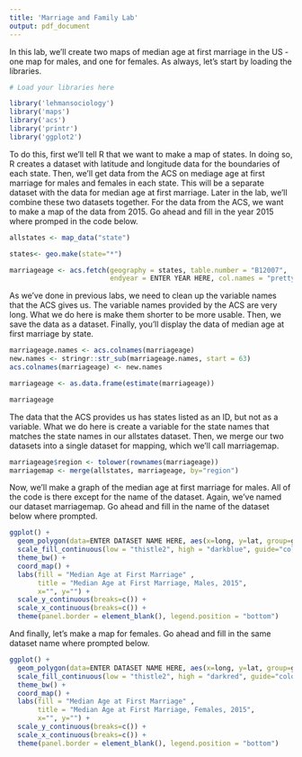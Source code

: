 ```yaml
---
title: 'Marriage and Family Lab'
output: pdf_document
---
```


In this lab, we'll create two maps of median age at first marriage in the US - one map for males, and one for females.  As always, let's start by loading the libraries.
 
```r
# Load your libraries here

library('lehmansociology')
library('maps')
library('acs')
library('printr')
library('ggplot2')

```

To do this, first we'll tell R that we want to make a map of states.  In doing so, R creates a dataset with latitude and longitude data for the boundaries of each state.  Then, we'll get data from the ACS on mediage age at first marriage for males and females in each state.  This will be a separate dataset with the data for median age at first marriage.  Later in the lab, we'll combine these two datasets together.  For the data from the ACS, we want to make a map of the data from 2015.  Go ahead and fill in the year 2015 where promped in the code below.

````r

allstates <- map_data("state")

states<- geo.make(state="*")

marriageage <- acs.fetch(geography = states, table.number = "B12007", 
                         endyear = ENTER YEAR HERE, col.names = "pretty")

````

As we've done in previous labs, we need to clean up the variable names that the ACS gives us.  The variable names provided by the ACS are very long.  What we do here is make them shorter to be more usable.  Then, we save the data as a dataset.  Finally, you'll display the data of median age at first marriage by state.

````r

marriageage.names <- acs.colnames(marriageage)
new.names <- stringr::str_sub(marriageage.names, start = 63)
acs.colnames(marriageage) <- new.names

marriageage <- as.data.frame(estimate(marriageage))

marriageage

````

The data that the ACS provides us has states listed as an ID, but not as a variable.  What we do here is create a variable for the state names that matches the state names in our allstates dataset.  Then, we merge our two datasets into a single dataset for mapping, which we'll call marriagemap.

````r

marriageage$region <- tolower(rownames(marriageage))
marriagemap <- merge(allstates, marriageage, by="region")

````

Now, we'll make a graph of the median age at first marriage for males.  All of the code is there except for the name of the dataset.  Again, we've named our dataset marriagemap.  Go ahead and fill in the name of the dataset below where prompted.

````r

ggplot() + 
  geom_polygon(data=ENTER DATASET NAME HERE, aes(x=long, y=lat, group=group, fill=marriagemap$Male), colour="white") +
  scale_fill_continuous(low = "thistle2", high = "darkblue", guide="colorbar") +
  theme_bw() + 
  coord_map() +
  labs(fill = "Median Age at First Marriage" , 
       title = "Median Age at First Marriage, Males, 2015",
       x="", y="") + 
  scale_y_continuous(breaks=c()) + 
  scale_x_continuous(breaks=c()) + 
  theme(panel.border = element_blank(), legend.position = "bottom")

````

And finally, let's make a map for females.  Go ahead and fill in the same dataset name where prompted below.

````r

ggplot() + 
  geom_polygon(data=ENTER DATASET NAME HERE, aes(x=long, y=lat, group=group, fill=marriagemap$Female), colour="white") +
  scale_fill_continuous(low = "thistle2", high = "darkred", guide="colorbar") +
  theme_bw() + 
  coord_map() +
  labs(fill = "Median Age at First Marriage" , 
       title = "Median Age at First Marriage, Females, 2015", 
       x="", y="") + 
  scale_y_continuous(breaks=c()) + 
  scale_x_continuous(breaks=c()) + 
  theme(panel.border = element_blank(), legend.position = "bottom")

````
